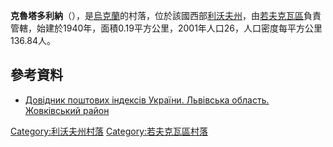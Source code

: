 {{coord|50|4|24|N|23|50|41|E|scale:30000|display=title}}

'''克魯塔多利納'''（{{lang-uk|Крута Долина}}），是[[烏克蘭|烏克蘭]]的村落，位於該國西部[[利沃夫州|利沃夫州]]，由[[若夫克瓦區|若夫克瓦區]]負責管轄，始建於1940年，面積0.19平方公里，2001年人口26，人口密度每平方公里136.84人。

==參考資料==
*[http://www.uaidx.com/13/280/index Довідник поштових індексів України. Львівська область. Жовківський район]{{Wayback|url=http://www.uaidx.com/13/280/index |date=20161003171007 }}

{{DEFAULTSORT:Крута Долина}}
[[Category:利沃夫州村落|Category:利沃夫州村落]]
[[Category:若夫克瓦區村落|Category:若夫克瓦區村落]]


{{Lviv-geo-stub}}